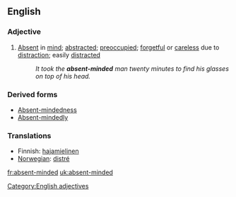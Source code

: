 ==English==
===Adjective===
#[[Absent]] in [[mind]]; [[abstracted]]; [[preoccupied]]; [[forgetful]] or [[careless]] due to [[distract]]ion; easily [[distract]]ed
#:''It took the '''absent-minded''' man twenty minutes to find his glasses on top of his head.''

===Derived forms===
*[[Absent-mindedness]] 
*[[Absent-mindedly]]

===Translations===
*Finnish: [[hajamielinen]]
*[[Norwegian]]: [[distré]]

[[Category:English adjectives]]

[[fr:absent-minded]]
[[uk:absent-minded]]